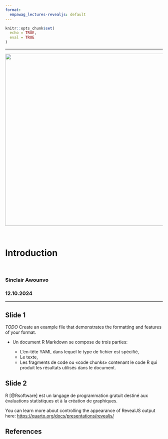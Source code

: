 ---
format:
  empawag_lectures-revealjs: default
---

```{r setup, include=FALSE}

knitr::opts_chunk$set(
  echo = TRUE,
  eval = TRUE
)

```

------------------------------------------------------------------------

::: {.img-centering}
![](https://github.com/sawounvo/empawag-lectures/blob/main/logos/Empawag_solutions_logo.jpg?raw=true){width="550"}
:::

<br>

::: {.custom-title-slide}
<h1>Introduction</h1>

<br>

<h3>Sinclair Awounvo</h3>

<h3>12.10.2024</h3>
:::

------------------------------------------------------------------------

## Slide 1

*TODO* Create an example file that demonstrates the formatting and features of your format.

- Un document R Markdown se compose de trois parties:

    - [L'en-tête YAML]{.gold} dans lequel le type de fichier est spécifié,
    - [Le texte]{.gold},
    - [Les fragments de code]{.gold} ou «[code chunks]{.gold}» contenant le code R qui produit les résultats utilisés dans le document.

## Slide 2

::: info-box
R [@Rsoftware] est un langage de programmation gratuit destiné aux évaluations statistiques et à la création de graphiques.
:::

You can learn more about controlling the appearance of RevealJS output here: <https://quarto.org/docs/presentations/revealjs/>

## References